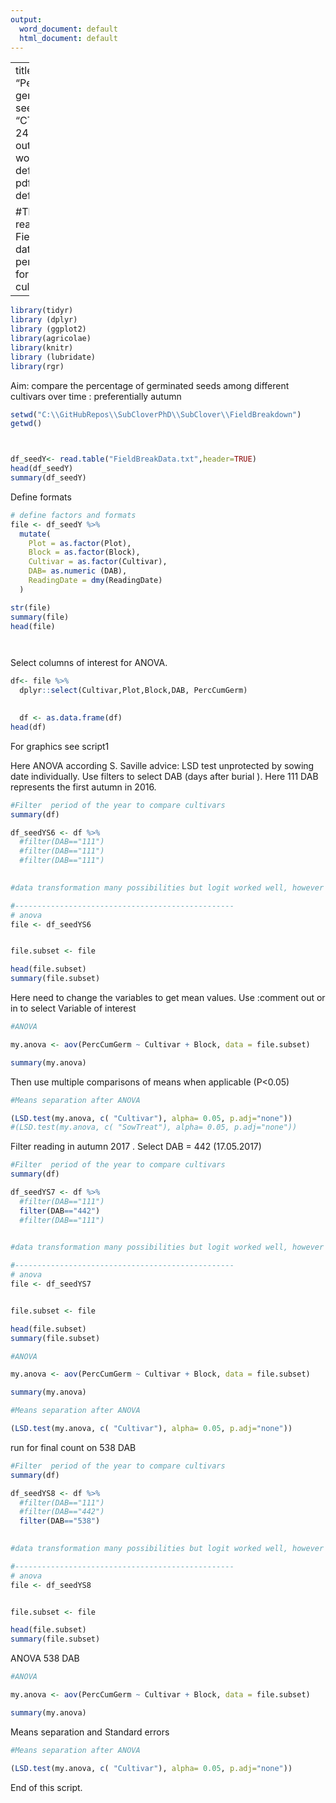 ```yaml
---
output:
  word_document: default
  html_document: default
---
```

---
title: "Percentage of germinated seeds  "
author: "CT"
date: " 24.08.2017 "
output:
  word_document: default
  pdf_document: default
  
  #This script  reads the Fieldbreakdaown data and performs ANOVA for different cultivars 
---

```r
library(tidyr)
library (dplyr)
library (ggplot2)
library(agricolae)
library(knitr)
library (lubridate)
library(rgr)
```

Aim: compare the percentage of germinated seeds among different cultivars over time : preferentially autumn


```r
setwd("C:\\GitHubRepos\\SubCloverPhD\\SubClover\\FieldBreakdown")
getwd()



df_seedY<- read.table("FieldBreakData.txt",header=TRUE)
head(df_seedY)
summary(df_seedY)


```


Define formats  
```r

# define factors and formats
file <- df_seedY %>%
  mutate(
    Plot = as.factor(Plot),
    Block = as.factor(Block),
    Cultivar = as.factor(Cultivar),
    DAB= as.numeric (DAB),
    ReadingDate = dmy(ReadingDate)
  )

str(file)
summary(file)
head(file)




```


Select columns of interest for ANOVA.

```r

df<- file %>%
  dplyr::select(Cultivar,Plot,Block,DAB, PercCumGerm)
            

  df <- as.data.frame(df)
head(df)


```

For graphics see script1 



Here ANOVA according S. Saville advice: LSD test unprotected by sowing date individually.
Use filters to select DAB (days after burial ). Here 111 DAB represents the first autumn in 2016. 

```r
#Filter  period of the year to compare cultivars  
summary(df)

df_seedYS6 <- df %>%
  #filter(DAB=="111")
  #filter(DAB=="111")
  #filter(DAB=="111")
  

#data transformation many possibilities but logit worked well, however little difference between real and transformed numbers 

#-------------------------------------------------
# anova 
file <- df_seedYS6


file.subset <- file 

head(file.subset)
summary(file.subset)


```

Here need to change  the variables to get mean values. 
Use :comment out or in to select  Variable of interest  

```r
#ANOVA

my.anova <- aov(PercCumGerm ~ Cultivar + Block, data = file.subset)

summary(my.anova)
```

Then use multiple comparisons of means when applicable (P<0.05)
```r
#Means separation after ANOVA

(LSD.test(my.anova, c( "Cultivar"), alpha= 0.05, p.adj="none"))
#(LSD.test(my.anova, c( "SowTreat"), alpha= 0.05, p.adj="none"))
```

Filter reading in autumn 2017 . Select DAB = 442 (17.05.2017)

```r

#Filter  period of the year to compare cultivars  
summary(df)

df_seedYS7 <- df %>%
  #filter(DAB=="111")
  filter(DAB=="442")
  #filter(DAB=="111")
  

#data transformation many possibilities but logit worked well, however little difference between real and transformed numbers 

#-------------------------------------------------
# anova 
file <- df_seedYS7


file.subset <- file 

head(file.subset)
summary(file.subset)

```


```r
#ANOVA

my.anova <- aov(PercCumGerm ~ Cultivar + Block, data = file.subset)

summary(my.anova)

```


```r
#Means separation after ANOVA

(LSD.test(my.anova, c( "Cultivar"), alpha= 0.05, p.adj="none"))

```

run for final count on 538 DAB 

```r
#Filter  period of the year to compare cultivars  
summary(df)

df_seedYS8 <- df %>%
  #filter(DAB=="111")
  #filter(DAB=="442")
  filter(DAB=="538")
  

#data transformation many possibilities but logit worked well, however little difference between real and transformed numbers 

#-------------------------------------------------
# anova 
file <- df_seedYS8


file.subset <- file 

head(file.subset)
summary(file.subset)

```

ANOVA 538 DAB 
```r

#ANOVA

my.anova <- aov(PercCumGerm ~ Cultivar + Block, data = file.subset)

summary(my.anova)
```

Means separation and Standard errors 


```r
#Means separation after ANOVA

(LSD.test(my.anova, c( "Cultivar"), alpha= 0.05, p.adj="none"))
```





End of this script. 
